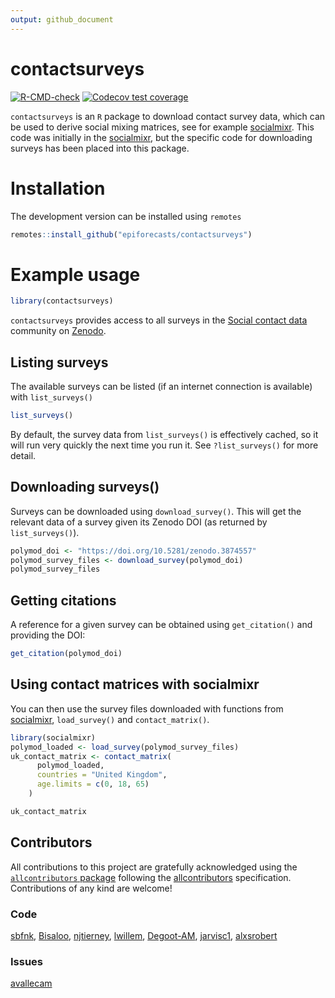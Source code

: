 ```yaml
---
output: github_document
---
```


# contactsurveys

<!-- badges: start -->
[![R-CMD-check](https://github.com/epiforecasts/contactsurveys/actions/workflows/R-CMD-check.yaml/badge.svg)](https://github.com/epiforecasts/contactsurveys/actions/workflows/R-CMD-check.yaml)
[![Codecov test
coverage](https://codecov.io/gh/epiforecasts/contactsurveys/graph/badge.svg)](https://app.codecov.io/gh/epiforecasts/contactsurveys)
<!-- badges: end -->

`contactsurveys` is an `R` package to download contact survey data, which can be used to derive social mixing matrices, see for example [socialmixr](https://github.com/epiforecasts/socialmixr). This code was initially in the [socialmixr](https://github.com/epiforecasts/socialmixr), but the specific code for downloading surveys has been placed into this package. 

# Installation

The development version can be installed using `remotes`

```r
remotes::install_github("epiforecasts/contactsurveys")
```

# Example usage

```r
library(contactsurveys)
```

`contactsurveys` provides access to all surveys in the [Social contact data](https://zenodo.org/communities/social_contact_data) community on [Zenodo](https://zenodo.org). 

## Listing surveys

The available surveys can be listed (if an internet connection is available) with `list_surveys()`

```r
list_surveys()
```

By default, the survey data from `list_surveys()` is effectively cached, so it will run very quickly the next time you run it. See `?list_surveys()` for more detail.

## Downloading surveys()

Surveys can be downloaded using `download_survey()`. This will get the relevant data of a survey given its Zenodo DOI (as returned by `list_surveys()`). 

```r
polymod_doi <- "https://doi.org/10.5281/zenodo.3874557"
polymod_survey_files <- download_survey(polymod_doi)
polymod_survey_files
```

## Getting citations

A reference for a given survey can be obtained using `get_citation()` and providing the DOI:

```r
get_citation(polymod_doi)
```

## Using contact matrices with socialmixr

You can then use the survey files downloaded with functions from [socialmixr](https://github.com/epiforecasts/socialmixr), `load_survey()` and `contact_matrix()`.

```r
library(socialmixr)
polymod_loaded <- load_survey(polymod_survey_files)
uk_contact_matrix <- contact_matrix(
      polymod_loaded,
      countries = "United Kingdom",
      age.limits = c(0, 18, 65)
    )

uk_contact_matrix
```

## Contributors

<!-- ALL-CONTRIBUTORS-LIST:START - Do not remove or modify this section -->
<!-- prettier-ignore-start -->
<!-- markdownlint-disable -->

All contributions to this project are gratefully acknowledged using the [`allcontributors` package](https://github.com/ropensci/allcontributors) following the [allcontributors](https://allcontributors.org) specification. Contributions of any kind are welcome!

### Code


<a href="https://github.com/epiforecasts/contactsurveys/commits?author=sbfnk">sbfnk</a>, 
<a href="https://github.com/epiforecasts/contactsurveys/commits?author=Bisaloo">Bisaloo</a>, 
<a href="https://github.com/epiforecasts/contactsurveys/commits?author=njtierney">njtierney</a>, 
<a href="https://github.com/epiforecasts/contactsurveys/commits?author=lwillem">lwillem</a>, 
<a href="https://github.com/epiforecasts/contactsurveys/commits?author=Degoot-AM">Degoot-AM</a>, 
<a href="https://github.com/epiforecasts/contactsurveys/commits?author=jarvisc1">jarvisc1</a>, 
<a href="https://github.com/epiforecasts/contactsurveys/commits?author=alxsrobert">alxsrobert</a>



### Issues


<a href="https://github.com/epiforecasts/contactsurveys/issues?q=is%3Aissue+author%3Aavallecam">avallecam</a>


<!-- markdownlint-enable -->
<!-- prettier-ignore-end -->
<!-- ALL-CONTRIBUTORS-LIST:END -->





